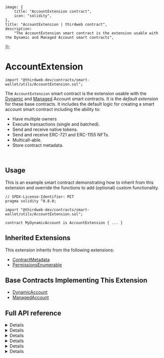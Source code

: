 
	image: {
		title: "AccountExtension contract",
		icon: "solidity",
	},
	title: "AccountExtension | thirdweb contract",
	description:
		"The AccountExtension smart contract is the extension usable with the Dynamic and Managed Account smart contracts",
});

# AccountExtension

```solidity
import "@thirdweb-dev/contracts/smart-wallet/utils/AccountExtension.sol";
```

The `AccountExtension` smart contract is the extension usable with the [Dynamic](/contracts/build/base-contracts/erc-4337/dynamic-account) and [Managed](/contracts/build/base-contracts/erc-4337/managed-account) Account smart contracts. It is the _default extension_ for these base contracts.
It includes the default logic for creating a smart account smart contract including the ability to:

- Have multiple owners
- Execute transactions (single and batched).
- Send and receive native tokens.
- Send and receive ERC-721 and ERC-1155 NFTs.
- Multicall-able.
- Store contract metadata.

<br />

<GithubButtonLink href="https://github.com/thirdweb-dev/contracts/blob/main/contracts/prebuilts/account/utils/AccountExtension.sol" />

## Usage

This is an example smart contract demonstrating how to inherit from this extension and override the functions to add (optional) custom functionality.

```solidity
// SPDX-License-Identifier: MIT
pragma solidity ^0.8.0;

import "@thirdweb-dev/contracts/smart-wallet/utils/AccountExtension.sol";

contract MyDynamicAccount is AccountExtension { ... }
```

## Inherited Extensions

This extension inherits from the following extensions:

- [ContractMetadata](/contracts/build/extensions/general/ContractMetadata)
- [PermissionsEnumerable](/contracts/build/extensions/general/Permissions-enumerable)

## Base Contracts Implementing This Extension

- [DynamicAccount](/contracts/build/base-contracts/erc-4337/dynamic-account)
- [ManagedAccount](/contracts/build/base-contracts/erc-4337/managed-account)

## Full API reference

<Details summary="execute">

Executes a transaction (called directly from an admin, or by entryPoint)

```solidity
function execute(
    address _target,
    uint256 _value,
    bytes calldata _calldata
) external virtual onlyAdminOrEntrypoint {
    _call(_target, _value, _calldata);
}
```

#### \_target

The target contract to call.

#### \_value

The amount of native tokens to send to the target contract.

#### \_calldata

The `bytes` calldata to send to the target contract.

</Details>

<Details summary="executeBatch">

Executes a sequence transaction (called directly from an admin, or by entryPoint)

```solidity
function executeBatch(
    address[] calldata _target,
    uint256[] calldata _value,
    bytes[] calldata _calldata
) external virtual onlyAdminOrEntrypoint {
    require(_target.length == _calldata.length && _target.length == _value.length, "Account: wrong array lengths.");
    for (uint256 i = 0; i < _target.length; i++) {
        _call(_target[i], _value[i], _calldata[i]);
    }
}
```

#### \_target

The target contracts to call.

#### \_value

The amounts of native tokens to send to the target contracts.

#### \_calldata

The `bytes` calldata to send to the target contracts.

</Details>

<Details summary="_call">

Calls a target contract and reverts if it fails.

```solidity
function _call(
    address _target,
    uint256 value,
    bytes memory _calldata
) internal {
    (bool success, bytes memory result) = _target.call{ value: value }(_calldata);
    if (!success) {
        assembly {
            revert(add(result, 32), mload(result))
        }
    }
}
```

#### \_target

The target contract to call.

#### \_value

The amount of native tokens to send to the target contract.

#### \_calldata

The `bytes` calldata to send to the target contract.

</Details>

<Details summary="_canSetContractURI">

Returns whether contract metadata can be set in the given execution context.

```solidity
function _canSetContractURI() internal view virtual override returns (bool) {
    return hasRole(DEFAULT_ADMIN_ROLE, msg.sender);
}
```

</Details>

<Details summary="_setupRole">

Registers a signer in the factory.

```solidity
function _setupRole(bytes32 role, address account) internal virtual override {
    super._setupRole(role, account);
    if (role == SIGNER_ROLE && factory.code.length > 0) {
        IAccountFactory(factory).addSigner(account);
    }
}
```

#### role

The role to set up. Must be of type `bytes32`.

#### account

The address of the account to register for the role.

</Details>

<Details summary="_revokeRole">

Un-registers a signer in the factory.

```solidity
function _revokeRole(bytes32 role, address account) internal virtual override {
    super._revokeRole(role, account);
    if (role == SIGNER_ROLE && factory.code.length > 0) {
        IAccountFactory(factory).removeSigner(account);
    }
}
```

#### role

The role to revoke. Must be of type `bytes32`.

#### account

The address of the account to un-register for the role.

</Details>
